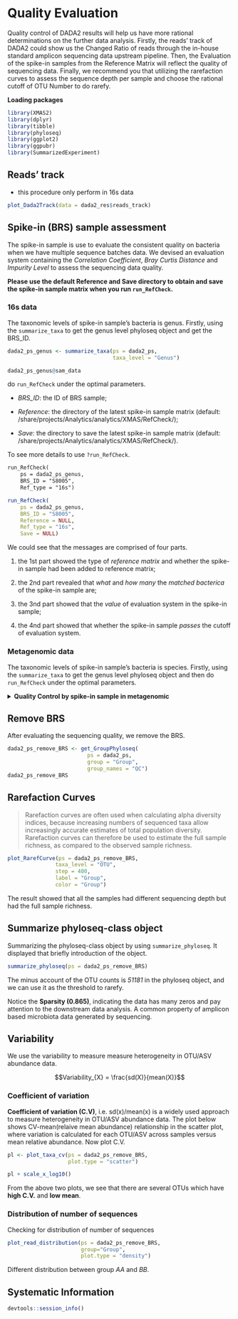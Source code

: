 # Quality Evaluation

Quality control of DADA2 results will help us have more rational determinations on the further data analysis. Firstly, the reads' track of DADA2 could show us the Changed Ratio of reads through the in-house standard amplicon sequencing data upstream pipeline. Then, the Evaluation of the spike-in samples from the Reference Matrix will reflect the quality of sequencing data. Finally, we recommend you that utilizing the rarefaction curves to assess the sequence depth per sample and choose the rational cutoff of OTU Number to do rarefy. 

**Loading packages**
```r
library(XMAS2)
library(dplyr)
library(tibble)
library(phyloseq)
library(ggplot2)
library(ggpubr)
library(SummarizedExperiment)
```

## Reads' track

* this procedure only perform in 16s data

```r
plot_Dada2Track(data = dada2_res$reads_track)
```


## Spike-in (BRS) sample assessment

The spike-in sample is use to evaluate the consistent quality on bacteria when we have multiple sequence batches data. We devised an evaluation system containing the *Correlation Coefficient*, *Bray Curtis Distance* and *Impurity Level* to assess the sequencing data quality. 

**Please use the default Reference and Save directory to obtain and save the spike-in sample matrix when you run `run_RefCheck`.**

### 16s data 

The taxonomic levels of spike-in sample's bacteria is genus. Firstly, using the `summarize_taxa` to get the genus level phyloseq object and get the BRS_ID.

```r
dada2_ps_genus <- summarize_taxa(ps = dada2_ps, 
                                 taxa_level = "Genus")

dada2_ps_genus@sam_data
```


do `run_RefCheck` under the optimal parameters.

* *BRS_ID*: the ID of BRS sample;

* *Reference*: the directory of the latest spike-in sample matrix (default: /share/projects/Analytics/analytics/XMAS/RefCheck/);

* *Save*: the directory to save the latest spike-in sample matrix (default: /share/projects/Analytics/analytics/XMAS/RefCheck/).

To see more details to use `?run_RefCheck`.

```markdown
run_RefCheck(
    ps = dada2_ps_genus,
    BRS_ID = "S8005",
    Ref_type = "16s")
```


```r
run_RefCheck(
    ps = dada2_ps_genus,
    BRS_ID = "S8005",
    Reference = NULL,
    Ref_type = "16s",
    Save = NULL)
```


We could see that the messages are comprised of four parts.

1. the 1st part showed the type of *reference matrix* and whether the spike-in sample had been added to reference matrix;

2. the 2nd part revealed that *what* and *how many* the _matched bacterica_ of the spike-in sample are;

3. the 3nd part showed that the *value* of evaluation system in the spike-in sample;

4. the 4nd part showed that whether the spike-in sample *passes* the cutoff of evaluation system.


### Metagenomic data 

The taxonomic levels of spike-in sample's bacteria is species. Firstly, using the `summarize_taxa` to get the genus level phyloseq object and then do `run_RefCheck` under the optimal parameters.

<details>
<summary>**Quality Control by spike-in sample in metagenomic**</summary>

* get the BRS_ID
```r
metaphlan2_ps_species <- summarize_taxa(ps = metaphlan2_ps, 
                                        taxa_level = "Species")
metaphlan2_ps_species@sam_data
```

* run `run_RefCheck`

```markdown
run_RefCheck(
    ps = metaphlan2_ps_species,
    BRS_ID = "refE",
    Ref_type = "MGS")
```

```r
run_RefCheck(
    ps = metaphlan2_ps_species,
    BRS_ID = "refE",
    Reference = NULL,
    Ref_type = "MGS",
    Save = NULL)
```
</details>


## Remove BRS 

After evaluating the sequencing quality, we remove the BRS. 
```r
dada2_ps_remove_BRS <- get_GroupPhyloseq(
                         ps = dada2_ps,
                         group = "Group",
                         group_names = "QC")
dada2_ps_remove_BRS
```


## Rarefaction Curves

>  Rarefaction curves are often used when calculating alpha diversity indices, because increasing numbers of sequenced taxa allow increasingly accurate estimates of total population diversity. Rarefaction curves can therefore be used to estimate the full sample richness, as compared to the observed sample richness.

```r
plot_RarefCurve(ps = dada2_ps_remove_BRS,
               taxa_level = "OTU",
               step = 400,
               label = "Group",
               color = "Group")
```


The result showed that all the samples had different sequencing depth but had the full sample richness.


## Summarize phyloseq-class object

Summarizing the phyloseq-class object by using `summarize_phyloseq`. It displayed that briefly introduction of the object.

```r
summarize_phyloseq(ps = dada2_ps_remove_BRS)
```

The minus account of the OTU counts is *51181* in the phyloseq object, and we can use it as the threshold to rarefy. 

Notice the **Sparsity (0.865)**, indicating the data has many zeros and pay attention to the downstream data analysis. A common property of amplicon based microbiota data generated by sequencing.



## Variability

We use the variability to measure measure heterogeneity in OTU/ASV abundance data.

$$Variability_{X} = \frac{sd(X)}{mean(X)}$$

### Coefficient of variation

**Coefficient of variation (C.V)**, i.e. sd(x)/mean(x) is a widely used approach to measure heterogeneity in OTU/ASV abundance data. The plot below shows CV-mean(relaive mean abundance) relationship in the scatter plot, where variation is calculated for each OTU/ASV across samples versus mean relative abundance.
Now plot C.V.

```r
pl <- plot_taxa_cv(ps = dada2_ps_remove_BRS, 
                   plot.type = "scatter")
```

```r
pl + scale_x_log10()
```

From the above two plots, we see that there are several OTUs which have **high C.V.** and **low mean**.

### Distribution of number of sequences 

Checking for distribution of number of sequences

```r
plot_read_distribution(ps = dada2_ps_remove_BRS, 
                       group="Group", 
                       plot.type = "density")
```

Different distribution between group *AA* and *BB*.


## Systematic Information
```r
devtools::session_info()
```
